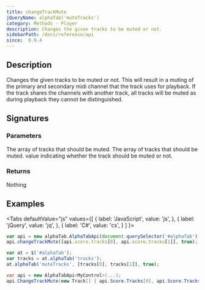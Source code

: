 ```yaml
---
title: changeTrackMute
jQueryName: alphaTab('muteTracks')
category: Methods - Player
description: Changes the given tracks to be muted or not.
sidebarPath: /docs/reference/api
since:  0.9.4
---
```


<SinceBadge since="0.9.4" />


## Description
Changes the given tracks to be muted or not. This will result in a muting of the primary and secondary midi channel that the track uses
for playback. If the track shares the channels with another track, all tracks will be muted as during playback they cannot be distinguished. 

## Signatures

<TypeTable>
    <TypeRow type="js" name="function changeTrackMute(tracks, mute)" />
    <TypeRow type="jquery" name="alphaTab('muteTracks', tracks, mute)" />
    <TypeRow type="net" name="void ChangeTrackMute(Track[] tracks, bool mute)" />
</TypeTable>

### Parameters
<ParameterTable>
    <ParameterRow platform="js" name="tracks" type="alphaTab.model.Tracks[]">
        The array of tracks that should be muted.
    </ParameterRow>
    <ParameterRow platform="net" name="tracks" type="AlphaTab.Model.Tracks[]">
        The array of tracks that should be muted.
    </ParameterRow>
    <ParameterRow platform="all" name="mute" type="bool">
         value indicating whether the track should be muted or not.
    </ParameterRow>
</ParameterTable>

### Returns
Nothing

## Examples

<Tabs
  defaultValue="js"
  values={[
    { label: 'JavaScript', value: 'js', },
    { label: 'jQuery', value: 'jq', },
    { label: 'C#', value: 'cs', }
  ]
}>
<TabItem value="js">

```js
var api = new alphaTab.AlphaTabApi(document.querySelector('#alphaTab'));
api.changeTrackMute([api.score.tracks[0], api.score.tracks[1]], true);
```

</TabItem>
<TabItem value="jq">

```js
var at = $('#alphaTab');
var tracks = at.alphaTab('tracks');
at.alphaTab('muteTracks', [tracks[0], tracks[1]], true);
```

</TabItem>
<TabItem value="cs">

```csharp
var api = new AlphaTabApi<MyControl>(...);
api.ChangeTrackMute(new Track[] { api.Score.Tracks[0], api.Score.Tracks[1] }, true);
```

</TabItem>
</Tabs>
